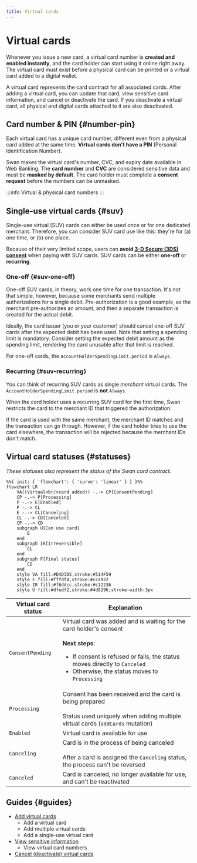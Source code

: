 ```yaml
---
title: Virtual cards
---
```


# Virtual cards


> <VirtualCardsDefinition />

Whenever you issue a new card, a virtual card number is **created and enabled instantly**, and the card holder can start using it online right away.
The virtual card must exist before a physical card can be printed or a virtual card added to a digital wallet.

A virtual card represents the card contract for all associated cards.
After adding a virtual card, you can update that card, view sensitive card information, and cancel or deactivate the card.
If you deactivate a virtual card, all physical and digital cards attached to it are also deactivated.

## Card number & PIN {#number-pin}

Each virtual card has a unique card number, different even from a physical card added at the same time.
**Virtual cards don't have a PIN** (Personal Identification Number).

Swan makes the virtual card's number, CVC, and expiry date available in Web Banking.
The **card number** and **CVC** are considered sensitive data and must be **masked by default**.
The card holder must complete a **consent request** before the numbers can be unmasked.


:::info Virtual & physical card numbers
<VirtualPhysicalCardNumbers />
:::

## Single-use virtual cards {#suv}

Single-use virtual (SUV) cards can either be used once or for one dedicated merchant.
Therefore, you can consider SUV card use like this: they're for (a) one time, or (b) one place.

Because of their very limited scope, users can **avoid [3-D Secure (3DS) consent](../../payments/cards/index.mdx#3ds)** when paying with SUV cards.
SUV cards can be either **one-off** or **recurring**.

### One-off {#suv-one-off}

One-off SUV cards, in theory, work one time for one transaction.
It's not that simple, however, because some merchants send multiple authorizations for a single debit.
Pre-authorization is a good example, as the merchant pre-authorizes an amount, and then a separate transaction is created for the actual debit.

Ideally, the card issuer (you or your customer) should cancel one-off SUV cards after the expected debit has been used.
Note that setting a spending limit is mandatory.
Consider setting the expected debit amount as the spending limit, rendering the card unusable after that limit is reached.

For one-off cards, the `AccountHolderSpendingLimit.period` is `Always`.

### Recurring {#suv-recurring}

You can think of recurring SUV cards as single *merchant* virtual cards.
The `AccountHolderSpendingLimit.period` is **not** `Always`.

When the card holder uses a recurring SUV card for the first time, Swan restricts the card to the merchant ID that triggered the authorization.

If the card is used with the same merchant, the merchant ID matches and the transaction can go through.
However, if the card holder tries to use the card elsewhere, the transaction will be rejected because the merchant IDs don't match.

## Virtual card statuses {#statuses}

*These statuses also represent the status of the Swan card contract.*

```mermaid
%%{ init: { 'flowchart': { 'curve': 'linear' } } }%%
flowchart LR
    VA((Virtual<br/>card added)) -.-> CP[ConsentPending]
    CP -.-> P[Processing]
    P -.-> E[Enabled]
    P -.-> CL
    E -.-> CL[Canceling]
    CL -.-> CD[Canceled]
    CP -.-> CD
    subgraph U[Can use card]
        E
    end
    subgraph IR[Irreversible]
        CL
    end
    subgraph F[Final status]
        CD
    end
    style VA fill:#D4D3D5,stroke:#514F59
    style F fill:#fffdf4,stroke:#cca922
    style IR fill:#f6ddcc,stroke:#c12236
    style U fill:#dfedf2,stroke:#4d8296,stroke-width:3px
```

| Virtual card status | Explanation |
|---|---|
| `ConsentPending` | Virtual card was added and is waiting for the card holder's consent<br/><br/>**Next steps**:<ul><li>If consent is refused or fails, the status moves directly to `Canceled`</li><li>Otherwise, the status moves to `Processing`</li></ul> |
| `Processing` | Consent has been received and the card is being prepared<br/><br/>Status used uniquely when adding multiple virtual cards (`addCards` mutation) |
| `Enabled` | Virtual card is available for use |
| `Canceling` | Card is in the process of being canceled<br/><br/>After a card is assigned the `Canceling` status, the process can't be reversed |
| `Canceled` | Card is canceled, no longer available for use, and can't be reactivated |

## Guides {#guides}

- [Add virtual cards](./guide-add.mdx)
    - Add a virtual card
    - Add multiple virtual cards
    - Add a single-use virtual card
- [View sensitive information](./guide-view-info.mdx)
    - View virtual card numbers
- [Cancel (deactivate) virtual cards](./guide-cancel.mdx)